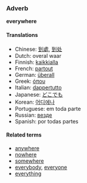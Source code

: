 ===Adverb===
'''everywhere'''

====Translations====
*Chinese: [[到處]], [[到处]]
*Dutch: overal waar
*Finnish: [[kaikkialla]]
*French: [[partout]]
*German: [[überall]]
*Greek: [[όπου]]
*Italian: [[dappertutto]]
*Japanese: [[どこでも]]
*Korean: [[어디에나]]
*Portuguese: em toda parte
*Russian: [[везде]]
*Spanish: por todas partes

====Related terms====
*[[anywhere]]
*[[nowhere]]
*[[somewhere]]
*[[everybody]], [[everyone]]
*[[everything]]